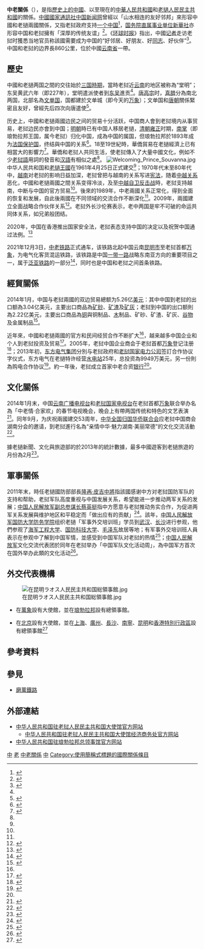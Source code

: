 {{noteTA
|G1=Laos
|G2=地名
|T = zh-cn:中老关系; zh-hk:中老關係; zh-tw:中寮關係; zh-sg:中寮关系; zh-mo:中老關係;
|1 = zh-cn:中老关系; zh-hk:中老關係; zh-tw:中寮關係; zh-sg:中寮关系; zh-mo:中老關係;
}}

{{not|中華民國與寮國關係}}

{{Infobox bilateral relations|中國－老撾|PRC|Laos|map=China Laos Locator.png|envoytitle1=[[中國駐老撾大使列表|大使]]|envoy1=[[姜再冬|姜再冬]]|envoytitle2=[[老撾駐華大使列表|大使]]|envoy2=[[坎葆·恩塔婉|坎葆·恩塔婉]]<ref>{{cite web |title = 驻华大使到任顺序及递交国书日期 |url = https://www.mfa.gov.cn/web/lbfw_673061/fgzl_673083/202201/t20220114_10495616.shtml |publisher = 中华人民共和国外交部 }}</ref>}}

'''中老關係'''（{{lang-lo|ການພົວພັນຈີນ-ລາວ}}），是指[[中國|歷史上的中國]]、以至現在的[[中華人民共和國|中華人民共和國]]和[[老撾人民民主共和國|老撾人民民主共和國]]的關係。[[中國|中國]][[國家通訊社|國家通訊社]][[中国新闻网|中国新闻网]]曾經以「山水相连的友好邻邦」來形容中國和老撾兩國關係，又指老挝政府支持[[一个中国|一个中国]]<ref name="Vlad">{{cite news|title=中国同老挝的关系|url=http://www.chinanews.com/gj/zlk/2014/01-15/177_2.shtml|newspaper=中国新闻网|accessdate=2014-10-04|archive-date=2019-09-01|archive-url=https://web.archive.org/web/20190901091439/http://www.chinanews.com/gj/zlk/2014/01-15/177_2.shtml|dead-url=no}}</ref>，[[国务院直属事业单位|国务院直属事业单位]][[新華社|新華社]]亦形容中国和老挝擁有「深厚的传统友谊」<ref>{{cite web|title=老挝概况|url=http://news.xinhuanet.com/ziliao/2002-06/18/content_445536_2.htm|publisher=新华网|accessdate=2014-10-04|archive-date=2014-08-09|archive-url=https://web.archive.org/web/20140809222027/http://news.xinhuanet.com/ziliao/2002-06/18/content_445536_2.htm|dead-url=no}}</ref>。《[[环球时报|环球时报]]》指出，中國[[记者|记者]]走访老挝时獲悉当地官员称該國需要成为中国的“好邻居、好朋友、好[[革命同志|同志]]、好伙伴”<ref name=all>{{cite news |title=老挝要当中国的“四好”邻居 |url=http://world.huanqiu.com/depth_report/2012-12/3378843.html |date=2012-12-14 |archiveurl=https://web.archive.org/web/20130122175105/http://world.huanqiu.com/depth_report/2012-12/3378843.html |archivedate=2013-01-22 |deadurl=yes |accessdate=2014-10-04 }}</ref>。
中国和老挝的边界長860公里，位於中國[[云南省|云南省]]一帶。

== 歷史 ==
中國和老撾两国之間的交往始於[[三国時期|三国時期]]，當時老挝近[[云南|云南]]的地区被称為“堂明”；东吴黄武六年（即227年），堂明遣派使者到[[孫吳|东吴]]進贡<ref name=thanks/>。[[唐高宗|唐高宗]]时，[[真腊|真腊]]分為南北两国，北部名為[[文单国|文单国]]，国都建於文单城（即今天的[[万象|万象]]）；文单国和[[唐朝|唐朝]]關係緊密且友好，曾經先后四次向唐遣使<ref name=thanks>{{cite web|author=吴平|title=古代云南与老挝的佛教文化交流|url=http://www.mzb.com.cn/html/report/411664-1.htm|publisher=中国民族报社|date=2013-06-14|deadurl=yes|archiveurl=https://web.archive.org/web/20141006085401/http://www.mzb.com.cn/html/report/411664-1.htm|archivedate=2014-10-06|accessdate=2014-10-05}}</ref>。

历史上，中國和老撾兩國边民之间的贸易十分活跃，中国商人會到老挝境内从事贸易，老挝边民亦會到中国；[[明朝|明朝]]時已有中国人移居老撾，[[清朝|清朝]][[雍正|雍正]]时期，[[琅勃拉邦王国|南掌]]（即琅勃拉邦王国，属今老挝）归化中国，成為中国的属国，但琅勃拉邦於1893年成为[[法国|法国]][[保护国|保护国]]，终结與中国的关系<ref>{{cite news|author=费正清|title=清朝12属国：琉球国成冲绳县 暹罗成泰国|url=http://sd.ifeng.com/chinese/shihaigouchen/detail_2013_05/15/802917_0.shtml?_from_ralated|newspaper=凤凰新媒体|date=2013-05-15|accessdate=2014-10-04|archive-date=2014-10-06|archive-url=https://web.archive.org/web/20141006084739/http://sd.ifeng.com/chinese/shihaigouchen/detail_2013_05/15/802917_0.shtml?_from_ralated|dead-url=no}}</ref>。18至19世紀時，華僑貿易在老撾經濟上已有相當大的影響力<ref name=book>{{cite book|author=张明|title=中外文化交流史|year=2013|publisher=青苹果数据中心|coauthors=于井尧}}</ref>。華僑和老挝人共同生活，使老挝傳入了大量中國文化，例如不少[[老挝語|老挝語]]用詞的發音和[[汉語|汉語]]有相似之處<ref name=book/>。
[[File:Welcoming_Prince_Souvanna.jpg|thumb]]
中华人民共和国和[[老撾王國|老撾王國]]在1961年4月25日正式建交<ref name="Vlad"/>；1970年代末至80年代中，[[越南|越南]]对老挝的影响日益加深，老挝曾把与越南的关系写进[[宪法|宪法]]，随着[[中越关系|中越关系]]恶化，中國和老撾兩國之間关系变得冷淡，及至[[中越自卫反击战|中越自卫反击战]]時，老挝支持越南，中断与中国的官方贸易<ref name=all/>。後來的1989年，中老兩國关系正常化，得到全面的恢复和发展，自此後兩國在不同领域的交流合作不断深化<ref name="Vlad"/>。2009年，兩國建立全面战略合作伙伴关系<ref name=inter>{{cite news|title=专访中国驻老挝大使关华兵：中老关系进入历史最好时期|url=http://news.xinhuanet.com/2013-09/21/c_125419470.htm|newspaper=新华国际|date=2013-09-21|accessdate=2014-10-04|archive-date=2013-09-26|archive-url=https://web.archive.org/web/20130926173608/http://news.xinhuanet.com/2013-09/21/c_125419470.htm|dead-url=no}}</ref>。老挝外长沙伦赛表示，老中两国是牢不可破的命运共同体关系，如兄弟般团结。

2020年，中国在香港推出国家安全法，老挝表态支持中国的决定以及祝贺中国通过法例。<ref>{{Cite web |url=http://www.bjnews.com.cn/news/2020/07/03/744941.html |title=存档副本 |accessdate=2020-07-28 |archive-date=2020-07-28 |archive-url=https://web.archive.org/web/20200728020212/http://www.bjnews.com.cn/news/2020/07/03/744941.html |dead-url=no }}</ref>

2021年12月3日，[[中老铁路|中老铁路]]正式通车，该铁路北起中国云南[[昆明市|昆明市]]至老挝首都[[永珍|万象]]，为电气化客货混运铁路，该铁路是中国[[一带一路|一带一路]]战略东南亚方向的重要项目之一，属于[[泛亞鐵路|泛亚铁路]]的一部分<ref>{{Cite web|title=激动！中老铁路，正式通车！-新华网|url=http://www.xinhuanet.com/2021-12/03/c_1128129113.htm|access-date=2021-12-05|work=www.xinhuanet.com}}</ref>，同时也是中国和老挝之间首条铁路。

== 經貿關係 ==
2014年1月，中国与老挝兩國的双边贸易總额为5.26亿[[美元|美元]]：其中中国到老挝的出口额為3.04亿美元，主要出口商品為[[矿砂|矿砂]]、[[矿渣|矿渣]]及[[矿灰|矿灰]]；老挝到中国的出口额則為2.22亿美元，主要出口商品為[[铜|铜]]與铜制品、[[木|木]]制品、矿砂、矿渣、矿灰、[[谷物|谷物]]及金属制品<ref>{{cite news|title=2014年1月中国与老挝双边贸易额环比下降25.9%|url=http://customs.caexpo.com/data/country/2014/04/14/3620409.html|newspaper=南博网|date=2014-04-14|access-date=2014-10-04|archive-url=https://web.archive.org/web/20150602054542/http://customs.caexpo.com/data/country/2014/04/14/3620409.html|archive-date=2015-06-02|dead-url=yes}}</ref>。

近年來，中國和老撾兩國的官方和民间经贸合作不断扩大<ref name=DNK/>，越来越多中国企业和个人到老挝投资及贸易<ref name=bank>{{cite news|title=老挝首家中老合资银行成立，助力在老中资客户发展|url=http://la.mofcom.gov.cn/article/sqfb/201406/20140600643042.shtml|newspaper=中华人民共和国驻老挝人民民主共和国大使馆经济商务参赞处|date=2014-06-27|accessdate=2014-10-04|archive-date=2015-02-05|archive-url=https://web.archive.org/web/20150205024746/http://la.mofcom.gov.cn/article/sqfb/201406/20140600643042.shtml|dead-url=no}}</ref>。2005年，老挝中国企业商会于老挝首都[[万象|万象]]登记注册<ref name=DNK>{{cite news|title=老挝中国企业商会日前正式成立|url=http://la.mofcom.gov.cn/article/zxhz/zzjg/200512/20051201101495.shtml|newspaper=中华人民共和国驻老挝人民民主共和国大使馆经济商务参赞处|date=2005-12-20|accessdate=2014-10-04|archive-date=2014-10-03|archive-url=https://archive.is/20141003162410/http://la.mofcom.gov.cn/article/zxhz/zzjg/200512/20051201101495.shtml|dead-url=no}}</ref>；2013年初，[[东方电气集团|东方电气集团]]分別与老挝政府和[[老挝国家电力公司|老挝国家电力公司]]签訂合作协议字仪式，东方电气在老撾特许经营[[水电站|水电站]]25年，总投资為9949万美元，另一份則為购电合作协议<ref>{{cite news|author=马佳|title=东方电气投资的南芒河1水电站项目签署特许经营协议及购电合作协议|url=http://la.mofcom.gov.cn/article/zxhz/hzjj/201301/20130108517929.shtml|newspaper=中华人民共和国驻老挝人民民主共和国大使馆经济商务参赞处|date=2013-01-10|accessdate=2014-10-04|archive-date=2014-10-03|archive-url=https://archive.is/20141003162415/http://la.mofcom.gov.cn/article/zxhz/hzjj/201301/20130108517929.shtml|dead-url=no}}</ref>。約一年後，老挝成立首家中老合资[[银行|银行]]<ref name=bank/>。

== 文化關係 ==
2014年1月末，中国[[云南广播电视台|云南广播电视台]]和[[老挝国家电视台|老挝国家电视台]]在老挝首都[[万象|万象]]联合举办名為「中老情·合家欢」的春节电视晚会，晚会上有帶两国传统和特色的文艺表演<ref>{{cite news|author=周楚卿|title=中国老挝联合春晚：中老混搭 精彩纷呈|url=http://news.xinhuanet.com/overseas/2014-01/26/c_119136880.htm|newspaper=新华国际|date=2014-01-26|accessdate=2014-10-04|archive-date=2014-02-10|archive-url=https://web.archive.org/web/20140210014922/http://news.xinhuanet.com/overseas/2014-01/26/c_119136880.htm|dead-url=no}}</ref>。同年9月，为庆祝兩國建交53周年，[[中华全国归国华侨联合会|中华全国归国华侨联合会]]应老挝中国商会湖南分会的邀请，到老挝進行名為“亲情中华·魅力湖南·美丽常德”的文化交流活動<ref>{{cite news|title=“亲情中华·魅力湖南·美丽常德”文化交流团在老挝受到热烈欢迎|url=http://www.chinaql.org/sites/ql/c83/d_20140922103403647477.html|newspaper=中华全国归国华侨联合会|date=2014-09-22|deadurl=yes|archiveurl=https://web.archive.org/web/20160304200545/http://www.chinaql.org/sites/ql/c83/d_20140922103403647477.html|archivedate=2016-03-04|accessdate=2014-10-04}}</ref>。

據老撾新聞、文化與旅遊部的於2013年的統計數據，最多中國遊客到老撾旅遊的月份為2月<ref>{{cite news|title=春節帶旺老撾琅勃拉邦旅遊:酒店全滿 路邊停滿中國牌照汽車|url=http://finance.takungpao.com.hk/q/2014/0130/2253247.html|newspaper=大公網|date=2014-01-30|accessdate=2014-10-04|archive-date=2016-03-04|archive-url=https://web.archive.org/web/20160304205728/http://finance.takungpao.com.hk/q/2014/0130/2253247.html|dead-url=no}}</ref>。

== 軍事關係 ==
2011年末，時任老撾國防部部長[[隆再·皮吉|隆再·皮吉]][[中將|中將]]指該國感谢中方对老挝国防军队的支持和帮助，老挝军队高度重视与中国发展关系，希望能进一步推动两军关系的发展；[[中国人民解放军副总参谋长|中国人民解放军副总参谋长]][[蔡英挺|蔡英挺]]指中方愿意与老挝推动务实合作，为促进两军关系发展與维护地区和平稳定而「做出应有的贡献」<ref>{{cite news|title=老挝国家和军队领导人会见中国军事代表团|url=http://www.chinanews.com/gn/2011/12-05/3509766.shtml|newspaper=中新网|date=2011-12-05|accessdate=2014-10-04|archive-date=2016-03-05|archive-url=https://web.archive.org/web/20160305025945/http://www.chinanews.com/gn/2011/12-05/3509766.shtml|dead-url=no}}</ref>。該年，[[中国人民解放军国防大学防务学院|中国人民解放军国防大学防务学院]]组织老撾「军事外交培训班」学员到[[武汉|武汉]]、[[长沙|长沙]]进行参观，他們参观了[[海军工程大学|海军工程大学]]、[[国防科技大学|国防科技大学]]、[[毛泽东|毛泽东]]故居等地；有军事外交培训班人員表示在参观中了解到中国军情，並感受到中国军队对老挝的热情<ref>{{cite news|title=老挝军事外交培训班赴武汉、长沙参观见学|url=http://www.cdsndu.org/cn/news/htmlnews/201312161105430.htm|newspaper=国防大学防务学院|date=2013-11-30|deadurl=yes|archiveurl=https://archive.is/20141004051230/http://www.cdsndu.org/cn/news/htmlnews/201312161105430.htm|archivedate=2014-10-04|accessdate=2014-10-04}}</ref>；[[中国人民解放军|中国人民解放军]]文化交流代表团於同年在老挝举办「中国军队文化活动周」，為中国军方首次在国外举办此類的文化活动<ref>{{cite news|title=中国军队将首次赴国外举办文化活动周|url=http://chn.chinamil.com.cn/2011whz/2011-12/26/content_4753444.htm|newspaper=解放军报社|date=2011-12-26|deadurl=yes|archiveurl=https://archive.is/20141004051448/http://chn.chinamil.com.cn/2011whz/2011-12/26/content_4753444.htm|archivedate=2014-10-04|accessdate=2014-10-04}}</ref>。

== 外交代表機構 ==

[[File:在昆明ラオス人民民主共和国総領事館.jpg|thumb]]

{{see also|中華人民共和國駐外機構列表|駐中華人民共和國外交機構列表}}
{{see also|{{link-en|寮國駐外機構列表|List of diplomatic missions of Laos}}|駐寮國外交機構列表}}

* {{CHN}}在[[萬象|萬象]]設有大使館，並在[[琅勃拉邦|琅勃拉邦]]設有總領事館。
* {{LAO}}在[[北京|北京]]設有大使館，並在[[上海|上海]]、[[廣州|廣州]]、[[長沙|長沙]]、[[南寧|南寧]]、[[昆明|昆明]]和[[香港特別行政區|香港特別行政區]]設有總領事館<ref>{{cite news|title= 老挝驻长沙总领事馆正式落户 看湘老情缘的“前世今生” |url= https://baijiahao.baidu.com/s?id=1587680123083835724&wfr=spider&for=pc&searchword=老挝驻长沙总领事馆&isFailFlag=1
|author=紅網|accessdate=2017-12-24}}</ref>

== 參考資料 ==
{{reflist|2}}

== 參見 ==
* [[磨萬鐵路|磨萬鐵路]]

{{Portal box|国际关系|中国|中华人民共和国|寮國|東南亞|image4=Flag of Laos.svg}}

== 外部連結 ==
* [http://la.china-embassy.gov.cn/chn/ 中华人民共和国驻老挝人民民主共和国大使馆官方网站]{{zh-cn icon}}{{en icon}}
** [http://la.mofcom.gov.cn/ 中华人民共和国驻老挝人民民主共和国大使馆经济商务处官方网站]{{zh-cn icon}}
* [http://luangprabang.china-consulate.gov.cn/chn/ 中华人民共和国驻琅勃拉邦总领事馆官方网站]{{zh-cn icon}}{{lo icon}}
{{中華人民共和國外交}}
{{老撾外交}}
[[Category:老撾雙邊關係|中]]
[[Category:中國與亞洲國家關係|老]]
[[Category:中老關係|]]
[[Category:東亞文化圈|中]]
[[Category:使用簡稱式標題的國際關係條目|Category:使用簡稱式標題的國際關係條目]]